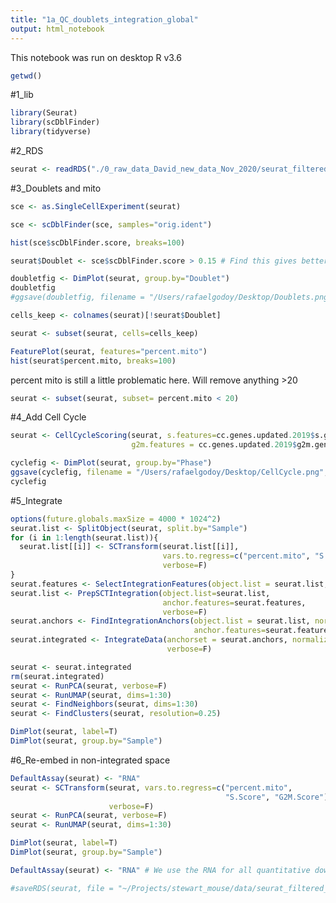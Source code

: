 ```yaml
---
title: "1a_QC_doublets_integration_global"
output: html_notebook
---
```


This notebook was run on desktop R v3.6

```r
getwd()
```


#1_lib

```r
library(Seurat)
library(scDblFinder)
library(tidyverse)
```

#2_RDS

```r
seurat <- readRDS("./0_raw_data_David_new_data_Nov_2020/seurat_filtered.rds")
```

#3_Doublets and mito

```r
sce <- as.SingleCellExperiment(seurat)
```

```r
sce <- scDblFinder(sce, samples="orig.ident")
```

```r
hist(sce$scDblFinder.score, breaks=100)
```


```r
seurat$Doublet <- sce$scDblFinder.score > 0.15 # Find this gives better results than the "nearestClass"
```

```r
doubletfig <- DimPlot(seurat, group.by="Doublet")
doubletfig
#ggsave(doubletfig, filename = "/Users/rafaelgodoy/Desktop/Doublets.png", width=12, height=8, dpi = 900)
```

```r
cells_keep <- colnames(seurat)[!seurat$Doublet]
```

```r
seurat <- subset(seurat, cells=cells_keep)
```

```r
FeaturePlot(seurat, features="percent.mito")
hist(seurat$percent.mito, breaks=100)
```
percent mito is still a little problematic here. Will remove anything >20

```r
seurat <- subset(seurat, subset= percent.mito < 20)
```

#4_Add Cell Cycle
```r
seurat <- CellCycleScoring(seurat, s.features=cc.genes.updated.2019$s.genes,
                           g2m.features = cc.genes.updated.2019$g2m.genes)
```

```r
cyclefig <- DimPlot(seurat, group.by="Phase")
ggsave(cyclefig, filename = "/Users/rafaelgodoy/Desktop/CellCycle.png", width=12, height=8, dpi = 900)
cyclefig
```

#5_Integrate

```r
options(future.globals.maxSize = 4000 * 1024^2)
seurat.list <- SplitObject(seurat, split.by="Sample")
for (i in 1:length(seurat.list)){
  seurat.list[[i]] <- SCTransform(seurat.list[[i]], 
                                  vars.to.regress=c("percent.mito", "S.Score", "G2M.Score"),
                                  verbose=F)
}
seurat.features <- SelectIntegrationFeatures(object.list = seurat.list, nfeatures=3000)
seurat.list <- PrepSCTIntegration(object.list=seurat.list, 
                                  anchor.features=seurat.features, 
                                  verbose=F)
seurat.anchors <- FindIntegrationAnchors(object.list = seurat.list, normalization.method="SCT",
                                         anchor.features=seurat.features, verbose=F)
seurat.integrated <- IntegrateData(anchorset = seurat.anchors, normalization.method="SCT",
                                   verbose=F)

seurat <- seurat.integrated
rm(seurat.integrated)
seurat <- RunPCA(seurat, verbose=F)
seurat <- RunUMAP(seurat, dims=1:30)
seurat <- FindNeighbors(seurat, dims=1:30)
seurat <- FindClusters(seurat, resolution=0.25)
```

```r
DimPlot(seurat, label=T)
DimPlot(seurat, group.by="Sample")
```

#6_Re-embed in non-integrated space
```r
DefaultAssay(seurat) <- "RNA"
seurat <- SCTransform(seurat, vars.to.regress=c("percent.mito",
                                                "S.Score", "G2M.Score"),
                      verbose=F)
seurat <- RunPCA(seurat, verbose=F)
seurat <- RunUMAP(seurat, dims=1:30)
```

```r
DimPlot(seurat, label=T)
DimPlot(seurat, group.by="Sample")
```

```r
DefaultAssay(seurat) <- "RNA" # We use the RNA for all quantitative downstream analyses
```

```r
#saveRDS(seurat, file = "~/Projects/stewart_mouse/data/seurat_filtered_processed.rds")
```


















